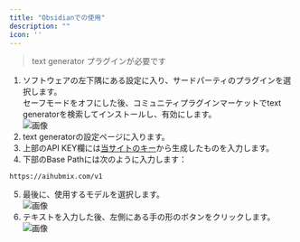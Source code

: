 ```yaml
---
title: "Obsidianでの使用"
description: ""
icon: ''
---
```


> text generator プラグインが必要です

1. ソフトウェアの左下隅にある設定に入り、サードパーティのプラグインを選択します。  
セーフモードをオフにした後、コミュニティプラグインマーケットでtext generatorを検索してインストールし、有効にします。  
![画像](../../public/cn/obsidian1.png)  
2. text generatorの設定ページに入ります。  
3. 上部のAPI KEY欄には[当サイトのキー](https://aihubmix.com/token)から生成したものを入力します。  
4. 下部のBase Pathには次のように入力します：
```
https://aihubmix.com/v1
```
5. 最後に、使用するモデルを選択します。  
![画像](../../public/cn/obsidian2.png)  
6. テキストを入力した後、左側にある手の形のボタンをクリックします。  
![画像](../../public/cn/obsidian3.png)